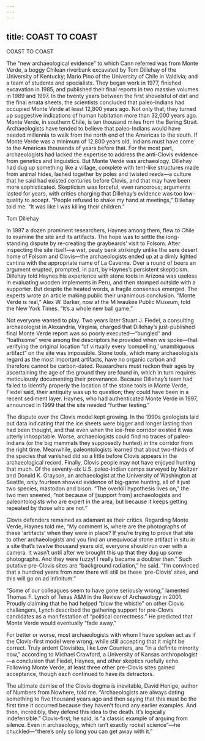 ```yaml
---
---
---
```

title: COAST TO COAST
---

COAST TO COAST

The “new archaeological evidence” to which Cann referred was from Monte Verde, a boggy Chilean riverbank excavated by Tom Dillehay of the University of Kentucky; Mario Pino of the University of Chile in Valdivia; and a team of students and specialists. They began work in 1977, finished excavation in 1985, and published their final reports in two massive volumes in 1989 and 1997. In the twenty years between the first shovelsful of dirt and the final errata sheets, the scientists concluded that paleo-Indians had occupied Monte Verde at least 12,800 years ago. Not only that, they turned up suggestive indications of human habitation more than 32,000 years ago. Monte Verde, in southern Chile, is ten thousand miles from the Bering Strait. Archaeologists have tended to believe that paleo-Indians would have needed millennia to walk from the north end of the Americas to the south. If Monte Verde was a minimum of 12,800 years old, Indians must have come to the Americas thousands of years before that. For the most part, archaeologists had lacked the expertise to address the anti-Clovis evidence from genetics and linguistics. But Monte Verde was archaeology. Dillehay had dug up something like a village, complete with tent-like structures made from animal hides, lashed together by poles and twisted reeds—a culture that he said had existed centuries before Clovis, and that may have been more sophisticated. Skepticism was forceful, even rancorous; arguments lasted for years, with critics charging that Dillehay’s evidence was too low-quality to accept. “People refused to shake my hand at meetings,” Dillehay told me. “It was like I was killing their children.”

Tom Dillehay

In 1997 a dozen prominent researchers, Haynes among them, flew to Chile to examine the site and its artifacts. The hope was to settle the long-standing dispute by re-creating the graybeards’ visit to Folsom. After inspecting the site itself—a wet, peaty bank strikingly unlike the sere desert home of Folsom and Clovis—the archaeologists ended up at a dimly lighted cantina with the appropriate name of La Caverna. Over a round of beers an argument erupted, prompted, in part, by Haynes’s persistent skepticism. Dillehay told Haynes his experience with stone tools in Arizona was useless in evaluating wooden implements in Peru, and then stomped outside with a supporter. But despite the heated words, a fragile consensus emerged. The experts wrote an article making public their unanimous conclusion. “Monte Verde is real,” Alex W. Barker, now at the Milwaukee Public Museum, told the New York Times. “It’s a whole new ball game.”

Not everyone wanted to play. Two years later Stuart J. Fiedel, a consulting archaeologist in Alexandria, Virginia, charged that Dillehay’s just-published final Monte Verde report was so poorly executed—“bungled” and “loathsome” were among the descriptors he provided when we spoke—that verifying the original location “of virtually every ‘compelling,’ unambiguous artifact” on the site was impossible. Stone tools, which many archaeologists regard as the most important artifacts, have no organic carbon and therefore cannot be carbon-dated. Researchers must reckon their ages by ascertaining the age of the ground they are found in, which in turn requires meticulously documenting their provenance. Because Dillehay’s team had failed to identify properly the location of the stone tools in Monte Verde, Fiedel said, their antiquity was up to question; they could have been in a recent sediment layer. Haynes, who had authenticated Monte Verde in 1997, announced in 1999 that the site needed “further testing.”

The dispute over the Clovis model kept growing. In the 1990s geologists laid out data indicating that the ice sheets were bigger and longer lasting than had been thought, and that even when the ice-free corridor existed it was utterly inhospitable. Worse, archaeologists could find no traces of paleo-Indians (or the big mammals they supposedly hunted) in the corridor from the right time. Meanwhile, paleontologists learned that about two-thirds of the species that vanished did so a little before Clovis appears in the archaeological record. Finally, Clovis people may not have enjoyed hunting that much. Of the seventy-six U.S. paleo-Indian camps surveyed by Meltzer and Donald K. Grayson, an archaeologist at the University of Washington at Seattle, only fourteen showed evidence of big-game hunting, all of it just two species, mastodon and bison. “The overkill hypothesis lives on,” the two men sneered, “not because of [support from] archaeologists and paleontologists who are expert in the area, but because it keeps getting repeated by those who are not.”

Clovis defenders remained as adamant as their critics. Regarding Monte Verde, Haynes told me, “My comment is, where are the photographs of these ‘artifacts’ when they were in place? If you’re trying to prove that site to other archaeologists and you find an unequivocal stone artifact in situ in a site that’s twelve thousand years old, everyone should run over with a camera. It wasn’t until after we brought this up that they dug up some photographs. And they were fuzzy! I really became a doubter then.” Such putative pre-Clovis sites are “background radiation,” he said. “I’m convinced that a hundred years from now there will still be these ‘pre-Clovis’ sites, and this will go on ad infinitum.”

“Some of our colleagues seem to have gone seriously wrong,” lamented Thomas F. Lynch of Texas A&M in the Review of Archaeology in 2001. Proudly claiming that he had helped “blow the whistle” on other Clovis challengers, Lynch described the gathering support for pre-Clovis candidates as a manifestation of “political correctness.” He predicted that Monte Verde would eventually “fade away.”

For better or worse, most archaeologists with whom I have spoken act as if the Clovis-first model were wrong, while still accepting that it might be correct. Truly ardent Clovisites, like Low Counters, are “in a definite minority now,” according to Michael Crawford, a University of Kansas anthropologist—a conclusion that Fiedel, Haynes, and other skeptics ruefully echo. Following Monte Verde, at least three other pre-Clovis sites gained acceptance, though each continued to have its detractors.

The ultimate demise of the Clovis dogma is inevitable, David Henige, author of Numbers from Nowhere, told me. “Archaeologists are always dating something to five thousand years ago and then saying that this must be the first time it occurred because they haven’t found any earlier examples. And then, incredibly, they defend this idea to the death. It’s logically indefensible.” Clovis-first, he said, is “a classic example of arguing from silence. Even in archaeology, which isn’t exactly rocket science”—he chuckled—“there’s only so long you can get away with it.”
